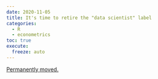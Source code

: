 ```yaml
---
date: 2020-11-05
title: It's time to retire the "data scientist" label
categories:
  - R
  - econometrics
toc: true
execute:
  freeze: auto
---
```


[Permanently moved.](../../posts/2020-11-05-retire_data_science.qmd)
